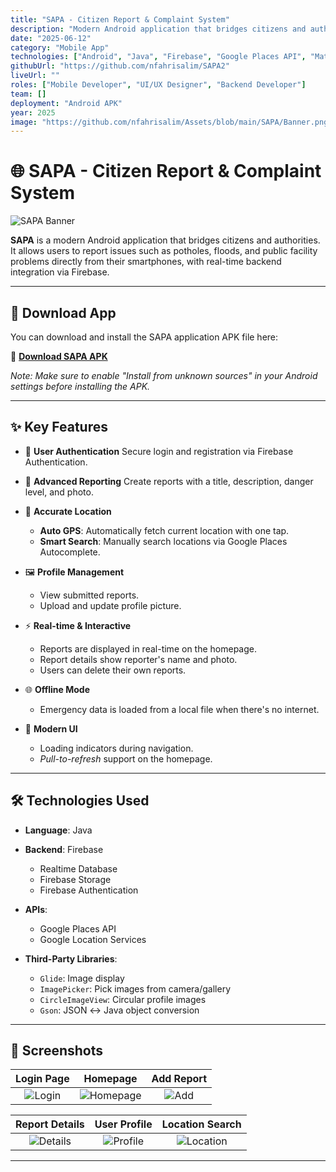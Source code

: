 ```yaml
---
title: "SAPA - Citizen Report & Complaint System"
description: "Modern Android application that bridges citizens and authorities for reporting public issues with real-time Firebase integration"
date: "2025-06-12"
category: "Mobile App"
technologies: ["Android", "Java", "Firebase", "Google Places API", "Material Design", "Glide", "ImagePicker"]
githubUrl: "https://github.com/nfahrisalim/SAPA2"
liveUrl: ""
roles: ["Mobile Developer", "UI/UX Designer", "Backend Developer"]
team: []
deployment: "Android APK"
year: 2025
image: "https://github.com/nfahrisalim/Assets/blob/main/SAPA/Banner.png?raw=true"
---
```


# 🌐 SAPA - Citizen Report & Complaint System

![SAPA Banner](https://github.com/nfahrisalim/Assets/blob/main/SAPA/Banner.png)

**SAPA** is a modern Android application that bridges citizens and authorities. It allows users to report issues such as potholes, floods, and public facility problems directly from their smartphones, with real-time backend integration via Firebase.

---
## 📱 Download App

You can download and install the SAPA application APK file here:

🔗 **[Download SAPA APK](https://drive.google.com/file/d/1wkwXzKTQ_XCAf89mRFkLi6yehwxoFten/view?usp=sharing)**

*Note: Make sure to enable "Install from unknown sources" in your Android settings before installing the APK.*

---

## ✨ Key Features

* 👤 **User Authentication**
  Secure login and registration via Firebase Authentication.

* 📝 **Advanced Reporting**
  Create reports with a title, description, danger level, and photo.

* 📍 **Accurate Location**

  * **Auto GPS**: Automatically fetch current location with one tap.
  * **Smart Search**: Manually search locations via Google Places Autocomplete.

* 🖼️ **Profile Management**

  * View submitted reports.
  * Upload and update profile picture.

* ⚡ **Real-time & Interactive**

  * Reports are displayed in real-time on the homepage.
  * Report details show reporter's name and photo.
  * Users can delete their own reports.

* 🌐 **Offline Mode**

  * Emergency data is loaded from a local file when there's no internet.

* 🔄 **Modern UI**

  * Loading indicators during navigation.
  * *Pull-to-refresh* support on the homepage.

---

## 🛠️ Technologies Used

* **Language**: Java
* **Backend**: Firebase

  * Realtime Database
  * Firebase Storage
  * Firebase Authentication
* **APIs**:

  * Google Places API
  * Google Location Services
* **Third-Party Libraries**:

  * `Glide`: Image display
  * `ImagePicker`: Pick images from camera/gallery
  * `CircleImageView`: Circular profile images
  * `Gson`: JSON ↔ Java object conversion

---

## 📸 Screenshots

| Login Page | Homepage | Add Report |
|:----------:|:--------:|:-----------:|
| ![Login](https://github.com/nfahrisalim/Assets/blob/main/SAPA/Login.jpeg) | ![Homepage](https://github.com/nfahrisalim/Assets/blob/main/SAPA/Beranda.jpeg) | ![Add](https://github.com/nfahrisalim/Assets/blob/main/SAPA/Tambah.jpeg) |

| Report Details | User Profile | Location Search |
|:--------------:|:------------:|:----------------:|
| ![Details](https://github.com/nfahrisalim/Assets/blob/main/SAPA/Detail.jpeg) | ![Profile](https://github.com/nfahrisalim/Assets/blob/main/SAPA/Profil.jpeg) | ![Location](https://github.com/nfahrisalim/Assets/blob/main/SAPA/Lokasi.jpeg) |

---